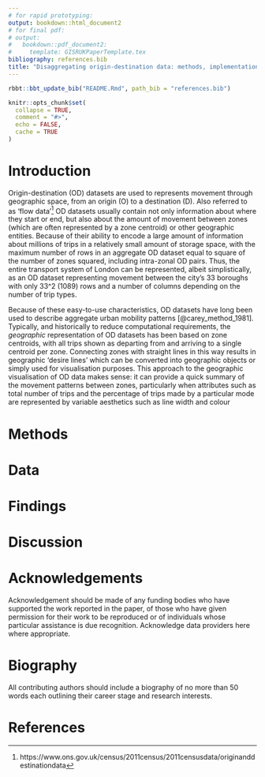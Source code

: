 ```yaml
---
# for rapid prototyping:
output: bookdown::html_document2
# for final pdf:
# output:
#   bookdown::pdf_document2:
#     template: GISRUKPaperTemplate.tex
bibliography: references.bib
title: "Disaggregating origin-destination data: methods, implementations, and optimal parameters for generating accurate route networks for sustainable transport planning"
---
```


<!-- README.md is generated from README.Rmd. Please edit that file -->

```r
rbbt::bbt_update_bib("README.Rmd", path_bib = "references.bib")
```


```r
knitr::opts_chunk$set(
  collapse = TRUE,
  comment = "#>",
  echo = FALSE,
  cache = TRUE
)
```

# Introduction

Origin-destination (OD) datasets are used to represents movement through geographic space, from an origin (O) to a destination (D).
Also referred to as 'flow data'^[https://www.ons.gov.uk/census/2011census/2011censusdata/originanddestinationdata] OD datasets usually contain not only information about where they start or end, but also about the amount of movement between zones (which are often represented by a zone centroid) or other geographic entities.
Because of their ability to encode a large amount of information about millions of trips in a relatively small amount of storage space, with the maximum number of rows in an aggregate OD dataset equal to square of the number of zones squared, including intra-zonal OD pairs.
Thus, the entire transport system of London can be represented, albeit simplistically, as an OD dataset representing movement between the city's 33 boroughs with only 33^2 (1089) rows and a number of columns depending on the number of trip types.

Because of these easy-to-use characteristics, OD datasets have long been used to describe aggregate urban mobility patterns [@carey_method_1981].
Typically, and historically to reduce computational requirements, the *geographic* representation of OD datasets has been based on zone centroids, with all trips shown as departing from and arriving to a single centroid per zone.
Connecting zones with straight lines in this way results in geographic 'desire lines' which can be converted into geographic objects or simply used for visualisation purposes.
This approach to the geographic visualisation of OD data makes sense: it can provide a quick summary of the movement patterns between zones, particularly when attributes such as total number of trips and the percentage of trips made by a particular mode are represented by variable aesthetics such as line width and colour

<!-- Todo: add figure showing this? -->

# Methods

# Data

# Findings


# Discussion


Acknowledgements
================

Acknowledgement should be made of any funding bodies who have supported
the work reported in the paper, of those who have given permission for
their work to be reproduced or of individuals whose particular
assistance is due recognition. Acknowledge data providers here where
appropriate.

Biography
=========

All contributing authors should include a biography of no more than 50
words each outlining their career stage and research interests.

# References

